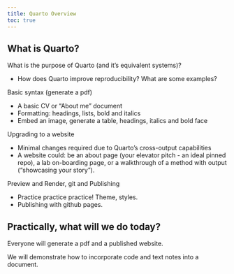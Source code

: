 ```yaml
---
title: Quarto Overview
toc: true
---
```


## What is Quarto? 

What is the purpose of Quarto (and it's equivalent systems)?

- How does Quarto improve reproducibility? What are some examples?

Basic syntax (generate a pdf) 

- A basic CV or "About me" document  
- Formatting: headings, lists, bold and italics  
- Embed an image, generate a table, headings, italics and bold face  


Upgrading to a website

- Minimal changes required due to Quarto's cross-output capabilities  
- A website could: be an about page (your elevator pitch - an ideal pinned repo), a lab on-boarding page, or a walkthrough of a method with output ("showcasing your story").  

Preview and Render, git and Publishing

- Practice practice practice! Theme, styles.
- Publishing with github pages.



## Practically, what will we do today? 

Everyone will generate a pdf and a published website. 

We will demonstrate how to incorporate code and text notes into a document.



